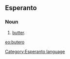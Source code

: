 ==Esperanto==
===Noun===
# [[butter]].

[[eo:butero]]
[[Category:Esperanto language]]
{{Universala Vortaro}}